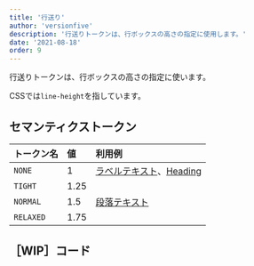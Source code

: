 ```yaml
---
title: '行送り'
author: 'versionfive'
description: '行送りトークンは、行ボックスの高さの指定に使用します。'
date: '2021-08-18'
order: 9
---
```

行送りトークンは、行ボックスの高さの指定に使います。

CSSでは`line-height`を指しています。

## セマンティクストークン

| トークン名  | 値 | 利用例 |
| :--- | :--- | :--- |
| `NONE`    | 1    | [ラベルテキスト](/products/design-tokens/typography/#h3-4)、[Heading](/products/components/heading/) |
| `TIGHT`   | 1.25 | |
| `NORMAL`  | 1.5  | [段落テキスト](/products/design-tokens/typography/#h3-3) |
| `RELAXED` | 1.75 | |

## ［WIP］コード
